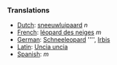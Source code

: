 ===Translations===
*[[Dutch]]: [[sneeuwluipaard]] ''n''
*[[French]]: [[léopard des neiges]] ''m''
*[[German]]: [[Schneeleopard]] '''', [[Irbis]]
*[[Latin]]: [[Uncia uncia]]
*[[Spanish]]: [[]] ''m''